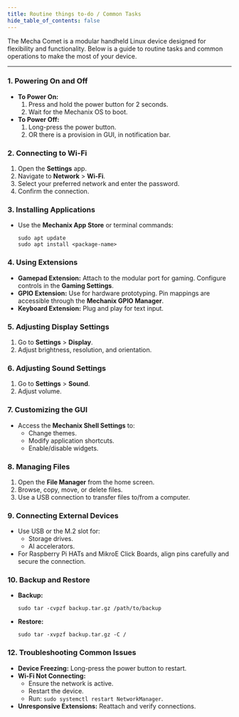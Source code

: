 ```yaml
---
title: Routine things to-do / Common Tasks
hide_table_of_contents: false
---
```

The Mecha Comet is a modular handheld Linux device designed for flexibility and functionality. Below is a guide to routine tasks and common operations to make the most of your device.

---

### 1. **Powering On and Off**

- **To Power On:**
    1. Press and hold the power button for 2 seconds.
    2. Wait for the Mechanix OS to boot.
- **To Power Off:**
    1. Long-press the power button.
    2. OR there is a provision in GUI, in notification bar. 

### 2. **Connecting to Wi-Fi**

1. Open the **Settings** app.
2. Navigate to **Network** > **Wi-Fi**.
3. Select your preferred network and enter the password.
4. Confirm the connection.

### 3. **Installing Applications**

- Use the **Mechanix App Store** or terminal commands:
    
    ```
    sudo apt update
    sudo apt install <package-name>
    ```
    

### 4. **Using Extensions**

- **Gamepad Extension:** Attach to the modular port for gaming. Configure controls in the **Gaming Settings**.
- **GPIO Extension:** Use for hardware prototyping. Pin mappings are accessible through the **Mechanix GPIO Manager**.
- **Keyboard Extension:** Plug and play for text input.

### 5. **Adjusting Display Settings**

1. Go to **Settings** > **Display**.
2. Adjust brightness, resolution, and orientation.

### 6. **Adjusting Sound Settings**

1. Go to **Settings** > **Sound**.
2. Adjust volume.

### 7. **Customizing the GUI**

- Access the **Mechanix Shell Settings** to:
    - Change themes.
    - Modify application shortcuts.
    - Enable/disable widgets.

### 8. **Managing Files**

1. Open the **File Manager** from the home screen.
2. Browse, copy, move, or delete files.
3. Use a USB connection to transfer files to/from a computer.

### 9. **Connecting External Devices**

- Use USB or the M.2 slot for:
    - Storage drives.
    - AI accelerators.
- For Raspberry Pi HATs and MikroE Click Boards, align pins carefully and secure the connection.

### 10. **Backup and Restore**

- **Backup:**
    
    ```
    sudo tar -cvpzf backup.tar.gz /path/to/backup
    ```
    
- **Restore:**
    
    ```
    sudo tar -xvpzf backup.tar.gz -C /
    ```
    

### 12. **Troubleshooting Common Issues**

- **Device Freezing:** Long-press the power button to restart.
- **Wi-Fi Not Connecting:**
    - Ensure the network is active.
    - Restart the device.
    - Run: `sudo systemctl restart NetworkManager`.
- **Unresponsive Extensions:** Reattach and verify connections.